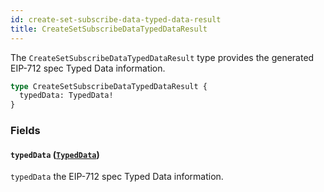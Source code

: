 ```yaml
---
id: create-set-subscribe-data-typed-data-result
title: CreateSetSubscribeDataTypedDataResult
---
```



The `CreateSetSubscribeDataTypedDataResult` type provides the generated EIP-712 spec Typed Data information.

```graphql
type CreateSetSubscribeDataTypedDataResult {
  typedData: TypedData!
}
```


### Fields

#### `typedData` ([`TypedData`](/cyberconnect/reference/objects/typed-data))

`typedData` the EIP-712 spec Typed Data information.




